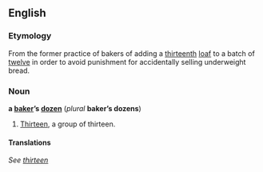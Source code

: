 ==English==
===Etymology===
From the former practice of bakers of adding a [[thirteenth]] [[loaf]] to a batch of [[twelve]] in order to avoid punishment for accidentally selling underweight bread.<!-- See http://en.wikipedia.org/wiki/Worshipful_Company_of_Bakers -->

===Noun===
'''a [[baker]]’s [[dozen]]''' (''plural'' '''baker’s dozens''')

#[[Thirteen]], a group of thirteen.

====Translations====
''See [[thirteen]]'' <!--unless there are similar terms in other languages-->
